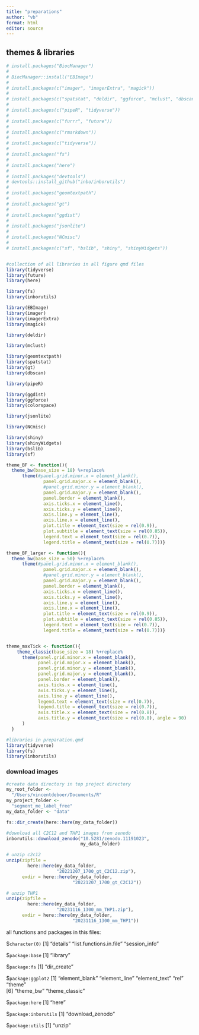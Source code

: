```yaml
---
title: "preparations"
author: "vb"
format: html
editor: source
---
```


## themes & libraries

```r

# install.packages("BiocManager")
# 
# BiocManager::install("EBImage")
# 
# install.packages(c("imager", "imagerExtra", "magick"))
# 
# install.packages(c("spatstat", "deldir", "ggforce", "mclust", "dbscan"))
# 
# install.packages(c("pipeR", "tidyverse"))
# 
# install.packages(c("furrr", "future"))
# 
# install.packages(c("rmarkdown"))
# 
# install.packages(c("tidyverse"))
# 
# install.packages("fs")
# 
# install.packages("here")
# 
# install.packages("devtools")
# devtools::install_github("inbo/inborutils")
# 
# install.packages("geomtextpath")
# 
# install.packages("gt")
#
# install.packages("ggdist")
#
# install.packages("jsonlite")
#
# install.packages("NCmisc")
#
# install.packages(c("sf", "bslib", "shiny", "shinyWidgets"))



```

```r

#collection of all libraries in all figure qmd files
library(tidyverse)
library(future)
library(here)

library(fs)
library(inborutils)

library(EBImage)
library(imager)
library(imagerExtra)
library(magick)

library(deldir)

library(mclust)

library(geomtextpath)
library(spatstat)
library(gt)
library(dbscan)

library(pipeR)

library(ggdist)
library(ggforce)
library(colorspace)

library(jsonlite)

library(NCmisc)

library(shiny)
library(shinyWidgets)
library(bslib)
library(sf)

```

```r

theme_BF <- function(){
  theme_bw(base_size = 18) %+replace% 
      theme(#panel.grid.minor.x = element_blank(),
              panel.grid.major.x = element_blank(),
              #panel.grid.minor.y = element_blank(),
              panel.grid.major.y = element_blank(),
              panel.border = element_blank(),
              axis.ticks.x = element_line(),
              axis.ticks.y = element_line(),
              axis.line.y = element_line(),
              axis.line.x = element_line(),
              plot.title = element_text(size = rel(0.9)),
              plot.subtitle = element_text(size = rel(0.85)),
              legend.text = element_text(size = rel(0.7)),
              legend.title = element_text(size = rel(0.7)))}

theme_BF_larger <- function(){
  theme_bw(base_size = 50) %+replace% 
      theme(#panel.grid.minor.x = element_blank(),
              panel.grid.major.x = element_blank(),
              #panel.grid.minor.y = element_blank(),
              panel.grid.major.y = element_blank(),
              panel.border = element_blank(),
              axis.ticks.x = element_line(),
              axis.ticks.y = element_line(),
              axis.line.y = element_line(),
              axis.line.x = element_line(),
              plot.title = element_text(size = rel(0.9)),
              plot.subtitle = element_text(size = rel(0.85)),
              legend.text = element_text(size = rel(0.7)),
              legend.title = element_text(size = rel(0.7)))}


theme_maxTick <- function(){
    theme_classic(base_size = 18) %+replace% 
      theme(panel.grid.minor.x = element_blank(),
            panel.grid.major.x = element_blank(),
            panel.grid.minor.y = element_blank(),
            panel.grid.major.y = element_blank(),
            panel.border = element_blank(),
            axis.ticks.x = element_line(),
            axis.ticks.y = element_line(),
            axis.line.y = element_line(),
            legend.text = element_text(size = rel(0.7)),
            legend.title = element_text(size = rel(0.7)),
            axis.title.x = element_text(size = rel(0.8)),
            axis.title.y = element_text(size = rel(0.8), angle = 90)
      )
  }
```

```r

#libraries in preparation.qmd
library(tidyverse)
library(fs)
library(inborutils)

```

### download images

```r

#create data directory in top project directory
my_root_folder <- 
  "/Users/vincentdeboer/Documents/R"
my_project_folder <- 
  "segment_me_label_free"
my_data_folder <- "data"

fs::dir_create(here::here(my_data_folder))

#download all C2C12 and THP1 images from zenodo
inborutils::download_zenodo("10.5281/zenodo.11191023", 
                            my_data_folder)

# unzip c2c12
unzip(zipfile = 
        here::here(my_data_folder, 
                   "20221207_1700_gt_C2C12.zip"),
      exdir = here::here(my_data_folder, 
                         "20221207_1700_gt_C2C12"))

# unzip THP1
unzip(zipfile = 
        here::here(my_data_folder, 
                   "20231116_1300_mm_THP1.zip"),
      exdir = here::here(my_data_folder, 
                         "20231116_1300_mm_THP1"))

```



all functions and packages in this files:

$`character(0)`
[1] "details" "list.functions.in.file" "session_info"          

$`package:base`
[1] "library"

$`package:fs`
[1] "dir_create"

$`package:ggplot2`
[1] "element_blank" "element_line"  "element_text"  "rel" "theme"        
[6] "theme_bw"      "theme_classic"

$`package:here`
[1] "here"

$`package:inborutils`
[1] "download_zenodo"

$`package:utils`
[1] "unzip"

